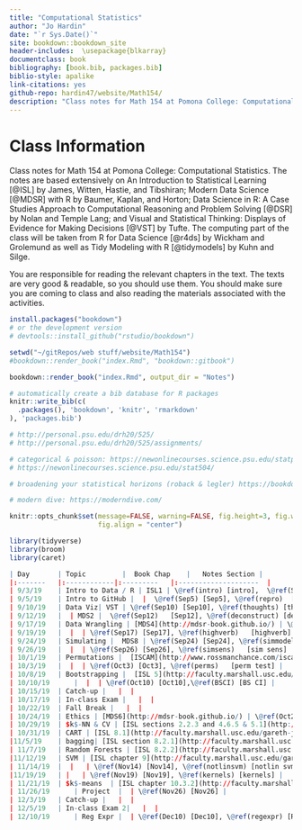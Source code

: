 ```yaml
--- 
title: "Computational Statistics"
author: "Jo Hardin"
date: "`r Sys.Date()`"
site: bookdown::bookdown_site
header-includes:  \usepackage{blkarray}
documentclass: book
bibliography: [book.bib, packages.bib]
biblio-style: apalike
link-citations: yes
github-repo: hardin47/website/Math154/
description: "Class notes for Math 154 at Pomona College: Computational Statistics.  The notes are based extensively on An Introduction to Statistical Learning by James, Witten, Hastie, and Tibshirani as well as Modern Data Science with R by Baumer, Kaplan, and Horton."
---
```



# Class Information {-}

Class notes for Math 154 at Pomona College: Computational Statistics.  The notes are based extensively on An Introduction to Statistical Learning [@ISL] by James, Witten, Hastie, and Tibshiran;  Modern Data Science [@MDSR] with R by Baumer, Kaplan, and Horton; Data Science in R: A Case Studies Approach to Computational Reasoning and Problem Solving [@DSR] by Nolan and Temple Lang; and Visual and Statistical Thinking: Displays of Evidence for Making Decisions [@VST] by Tufte.  The computing part of the class will be taken from R for Data Science [@r4ds] by Wickham and Grolemund as well as Tidy Modeling with R [@tidymodels] by Kuhn and Silge.


You are responsible for reading the relevant chapters in the text.  The texts are very good & readable, so you should use them.   You should make sure you are coming to class and also reading the materials associated with the activities. 

```r
install.packages("bookdown")
# or the development version
# devtools::install_github("rstudio/bookdown")

setwd("~/gitRepos/web stuff/website/Math154")
#bookdown::render_book("index.Rmd", "bookdown::gitbook")

bookdown::render_book("index.Rmd", output_dir = "Notes")
```


```r
# automatically create a bib database for R packages
knitr::write_bib(c(
  .packages(), 'bookdown', 'knitr', 'rmarkdown'
), 'packages.bib')
```



```r
# http://personal.psu.edu/drh20/525/
# http://personal.psu.edu/drh20/525/assignments/

# categorical & poisson: https://newonlinecourses.science.psu.edu/statprogram/stat504
# https://newonlinecourses.science.psu.edu/stat504/

# broadening your statistical horizons (roback & legler) https://bookdown.org/roback/bookdown-bysh/

# modern dive: https://moderndive.com/

```


```r
knitr::opts_chunk$set(message=FALSE, warning=FALSE, fig.height=3, fig.width=5, 
                      fig.align = "center")

library(tidyverse)
library(broom)
library(caret)
```

```r
| Day    	| Topic     	|  Book Chap   	|   Notes Section |
|:-------	|:------------|:---------	|:--------------------	|
| 9/3/19 	| Intro to Data / R | ISL1 | \@ref(intro) [intro],  \@ref(Sep3) [Sep3]|
| 9/5/19	| Intro to GitHub |  |  \@ref(Sep5) [Sep5], \@ref(repro)  [repro] |
| 9/10/19	| Data Viz| VST | \@ref(Sep10) [Sep10], \@ref(thoughts) [thoughts]  |
| 9/12/19  	|  | MDS2 |  \@ref(Sep12)   [Sep12], \@ref(deconstruct) [decon], \@ref(gg) [gg]|
| 9/17/19	| Data Wrangling | [MDS4](http://mdsr-book.github.io/) | \@ref(Sep17) [Sep17], \@ref(datastruc) [structure] |
| 9/19/19  	|  |  | \@ref(Sep17) [Sep17], \@ref(highverb)   [highverb] |
| 9/24/19	| Simulating |  MDS8 | \@ref(Sep24) [Sep24], \@ref(simmodels) [sim models] |
| 9/26/19  	|  |  | \@ref(Sep26) [Sep26], \@ref(simsens)   [sim sens] |
| 10/1/19	| Permutations |  [ISCAM](http://www.rossmanchance.com/iscam3/files.html) | \@ref(Oct1) [Oct1], \@ref(algs) [inf algs] |
| 10/3/19  	|  |  | \@ref(Oct3) [Oct3], \@ref(perms)   [perm test] |
| 10/8/19	| Bootstrapping |  [ISL 5](http://faculty.marshall.usc.edu/gareth-james/ISL/) | \@ref(Oct8) [Oct8], \@ref(BSnotation) [notation] |
| 10/10/19  	|  |  | \@ref(Oct10) [Oct10],\@ref(BSCI) [BS CI] |
| 10/15/19	| Catch-up |   |  |
| 10/17/19	| In-class Exam |   |  |
| 10/22/19	| Fall Break |   |  |
| 10/24/19	| Ethics | [MDS6](http://mdsr-book.github.io/) | \@ref(Oct24) [Oct24], \@ref(ethics) [ethics] |
| 10/29/19	| $k$-NN & CV | [ISL sections 2.2.3 and 4.6.5 & 5.1](http://faculty.marshall.usc.edu/gareth-james/ISL/)   | \@ref(Oct29) [Oct29], \@ref(knn) [knn]  \@ref(cv) [CV]|
| 10/31/19	| CART | [ISL 8.1](http://faculty.marshall.usc.edu/gareth-james/ISL/)  | \@ref(Oct31) | 
|11/5/19	| bagging| [ISL section 8.2.1](http://faculty.marshall.usc.edu/gareth-james/ISL/)   | \@ref(Nov5) [Nov5], \@ref(bagging) [bagging] |
| 11/7/19	| Random Forests | [ISL 8.2.2](http://faculty.marshall.usc.edu/gareth-james/ISL/)  | \@ref(Nov7) [Nov7], \@ref(rf) [rf] |
|11/12/19	| SVM | [ISL chapter 9](http://faculty.marshall.usc.edu/gareth-james/ISL/)   | \@ref(Nov12) [Nov12], \@ref(linsvm) [linear svm] |
| 11/14/19	|  |   | \@ref(Nov14) [Nov14], \@ref(notlinsvm) [notlin svm] |
|11/19/19	| |   | \@ref(Nov19) [Nov19], \@ref(kernels) [kernels] |
| 11/21/19	| $k$-means  | [ISL chapter 10.3.2](http://faculty.marshall.usc.edu/gareth-james/ISL/)  | \@ref(Nov21) [Nov21], \@ref(hier) [HierClus], \@ref(part) [PartClus]|
| 11/26/19  	| Project  |  | \@ref(Nov26) [Nov26] |
| 12/3/19	| Catch-up |   |  |
| 12/5/19	| In-class Exam 2|   |  |
| 12/10/19  	| Reg Expr |  | \@ref(Dec10) [Dec10], \@ref(regexpr) [RegExpr], \@ref(compstat) [CompStat] |
```
